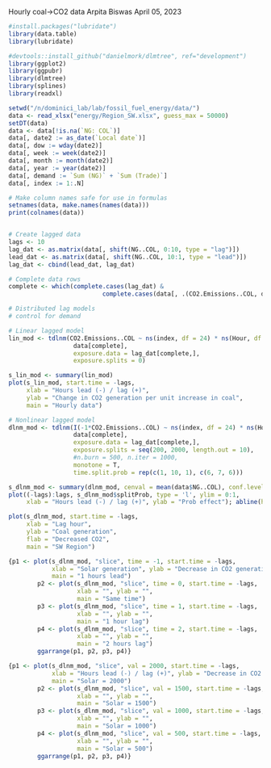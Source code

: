 Hourly coal->CO2 data Arpita Biswas April 05, 2023

```r
#install.packages("lubridate")
library(data.table)
library(lubridate)
```

```r
#devtools::install_github("danielmork/dlmtree", ref="development")
library(ggplot2)
library(ggpubr)
library(dlmtree)
library(splines)
library(readxl)
```

```r
setwd("/n/dominici_lab/lab/fossil_fuel_energy/data/")
data <- read_xlsx("energy/Region_SW.xlsx", guess_max = 50000)
setDT(data)
data <- data[!is.na(`NG: COL`)]
data[, date2 := as_date(`Local date`)]
data[, dow := wday(date2)]
data[, week := week(date2)]
data[, month := month(date2)]
data[, year := year(date2)]
data[, demand := `Sum (NG)` + `Sum (Trade)`]
data[, index := 1:.N]

# Make column names safe for use in formulas
setnames(data, make.names(names(data)))
print(colnames(data))


# Create lagged data
lags <- 10
lag_dat <- as.matrix(data[, shift(NG..COL, 0:10, type = "lag")])
lead_dat <- as.matrix(data[, shift(NG..COL, 10:1, type = "lead")])
lag_dat <- cbind(lead_dat, lag_dat)

# Complete data rows
complete <- which(complete.cases(lag_dat) & 
                          complete.cases(data[, .(CO2.Emissions..COL, demand)]))

# Distributed lag models
# control for demand

# Linear lagged model
lin_mod <- tdlnm(CO2.Emissions..COL ~ ns(index, df = 24) * ns(Hour, df = 4),           
                  data[complete],
                  exposure.data = lag_dat[complete,],
                  exposure.splits = 0)
```

```r
s_lin_mod <- summary(lin_mod)
plot(s_lin_mod, start.time = -lags,
     xlab = "Hours lead (-) / lag (+)", 
     ylab = "Change in CO2 generation per unit increase in coal",
     main = "Hourly data")
```

```r
# Nonlinear lagged model
dlnm_mod <- tdlnm(I(-1*CO2.Emissions..COL) ~ ns(index, df = 24) * ns(Hour, df = 4),           
                  data[complete],
                  exposure.data = lag_dat[complete,],
                  exposure.splits = seq(200, 2000, length.out = 10),
                  #n.burn = 500, n.iter = 1000,
                  monotone = T,
                  time.split.prob = rep(c(1, 10, 1), c(6, 7, 6)))
```

```r
s_dlnm_mod <- summary(dlnm_mod, cenval = mean(data$NG..COL), conf.level = .9)
plot((-lags):lags, s_dlnm_mod$splitProb, type = 'l', ylim = 0:1,
     xlab = "Hours lead (-) / lag (+)", ylab = "Prob effect"); abline(h = 0.95, lty = 2)
```

```r
plot(s_dlnm_mod, start.time = -lags,
     xlab = "Lag hour",
     ylab = "Coal generation",
     flab = "Decreased CO2",
     main = "SW Region")
```

```r
{p1 <- plot(s_dlnm_mod, "slice", time = -1, start.time = -lags,
            xlab = "Solar generation", ylab = "Decrease in CO2 generation",
            main = "1 hours lead")
        p2 <- plot(s_dlnm_mod, "slice", time = 0, start.time = -lags,
                   xlab = "", ylab = "",
                   main = "Same time")
        p3 <- plot(s_dlnm_mod, "slice", time = 1, start.time = -lags,
                   xlab = "", ylab = "",
                   main = "1 hour lag")
        p4 <- plot(s_dlnm_mod, "slice", time = 2, start.time = -lags,
                   xlab = "", ylab = "",
                   main = "2 hours lag")
        ggarrange(p1, p2, p3, p4)}
```

```r
{p1 <- plot(s_dlnm_mod, "slice", val = 2000, start.time = -lags,
            xlab = "Hours lead (-) / lag (+)", ylab = "Decrease in CO2 generation",
            main = "Solar = 2000")
        p2 <- plot(s_dlnm_mod, "slice", val = 1500, start.time = -lags,
                   xlab = "", ylab = "",
                   main = "Solar = 1500")
        p3 <- plot(s_dlnm_mod, "slice", val = 1000, start.time = -lags,
                   xlab = "", ylab = "",
                   main = "Solar = 1000")
        p4 <- plot(s_dlnm_mod, "slice", val = 500, start.time = -lags,
                   xlab = "", ylab = "",
                   main = "Solar = 500")
        ggarrange(p1, p2, p3, p4)}
```
